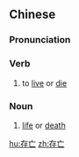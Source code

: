 ==Chinese==
{{zh-forms}}

===Pronunciation===
{{zh-pron
|m=cúnwáng
|mn=chûn-bông
|cat=v,n
}}

===Verb===
{{zh-verb}}

# to [[live]] or [[die]]

===Noun===
{{zh-noun}}

# [[life]] or [[death]]

{{zh-cat|Antonymous}}

[[hu:存亡]]
[[zh:存亡]]